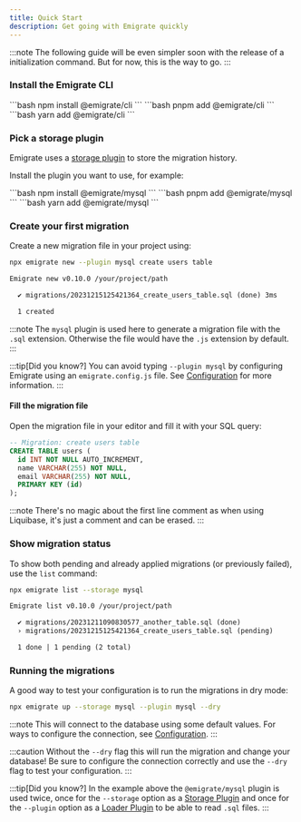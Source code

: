 ```yaml
---
title: Quick Start
description: Get going with Emigrate quickly
---
```



:::note
The following guide will be even simpler soon with the release of a initialization command.
But for now, this is the way to go.
:::

<LinkCard
  href="../whats-emigrate/"
  title="What's Emigrate?"
  description="Learn more about Emigrate and what it can do for you."
  />

### Install the Emigrate CLI

<Tabs>
  <TabItem label="npm">
    ```bash
    npm install @emigrate/cli
    ```
  </TabItem>
  <TabItem label="pnpm">
    ```bash
    pnpm add @emigrate/cli
    ```
  </TabItem>
  <TabItem label="yarn">
    ```bash
    yarn add @emigrate/cli
    ```
  </TabItem>
</Tabs>

### Pick a storage plugin

Emigrate uses a [storage plugin](../plugins/storage/) to store the migration history.

Install the plugin you want to use, for example:

<Tabs>
  <TabItem label="npm">
    ```bash
    npm install @emigrate/mysql
    ```
  </TabItem>
  <TabItem label="pnpm">
    ```bash
    pnpm add @emigrate/mysql
    ```
  </TabItem>
  <TabItem label="yarn">
    ```bash
    yarn add @emigrate/mysql
    ```
  </TabItem>
</Tabs>

### Create your first migration

Create a new migration file in your project using:

```bash title="Create a new migration file"
npx emigrate new --plugin mysql create users table
```

```txt title="Output"
Emigrate new v0.10.0 /your/project/path

  ✔ migrations/20231215125421364_create_users_table.sql (done) 3ms

  1 created

```

:::note
The `mysql` plugin is used here to generate a migration file with the `.sql` extension.
Otherwise the file would have the `.js` extension by default.
:::

:::tip[Did you know?]
You can avoid typing `--plugin mysql` by configuring Emigrate using an `emigrate.config.js` file.
See [Configuration](../reference/configuration/) for more information.
:::

#### Fill the migration file

Open the migration file in your editor and fill it with your SQL query:

```sql title="migrations/20231215125421364_create_users_table.sql" {2-7}
-- Migration: create users table
CREATE TABLE users (
  id INT NOT NULL AUTO_INCREMENT,
  name VARCHAR(255) NOT NULL,
  email VARCHAR(255) NOT NULL,
  PRIMARY KEY (id)
);
```

:::note
There's no magic about the first line comment as when using Liquibase, it's just a comment and can be erased.
:::

### Show migration status

To show both pending and already applied migrations (or previously failed), use the `list` command:

```bash title="Show all migrations"
npx emigrate list --storage mysql
```

```txt title="Example output"
Emigrate list v0.10.0 /your/project/path

  ✔ migrations/20231211090830577_another_table.sql (done)
  › migrations/20231215125421364_create_users_table.sql (pending)

  1 done | 1 pending (2 total)

```

### Running the migrations

A good way to test your configuration is to run the migrations in dry mode:

```bash title="Show pending migrations"
npx emigrate up --storage mysql --plugin mysql --dry
```

:::note
This will connect to the database using some default values. For ways to configure the connection, see [Configuration](../reference/configuration/).
:::

:::caution
Without the `--dry` flag this will run the migration and change your database!
Be sure to configure the connection correctly and use the `--dry` flag to test your configuration.
:::

:::tip[Did you know?]
In the example above the `@emigrate/mysql` plugin is used twice, once for the `--storage` option as a [Storage Plugin](../plugins/storage/)
and once for the `--plugin` option as a [Loader Plugin](../plugins/loaders/) to be able to read `.sql` files.
:::

